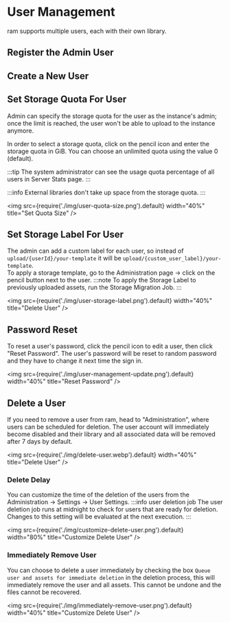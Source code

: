 
# User Management

ram supports multiple users, each with their own library.

## Register the Admin User

<RegisterAdminUser />

## Create a New User

<UserCreate />

## Set Storage Quota For User

Admin can specify the storage quota for the user as the instance's admin; once the limit is reached, the user won't be able to upload to the instance anymore.

In order to select a storage quota, click on the pencil icon and enter the storage quota in GiB. You can choose an unlimited quota using the value 0 (default).

:::tip
The system administrator can see the usage quota percentage of all users in Server Stats page.
:::

:::info
External libraries don't take up space from the storage quota.
:::

<img src={require('./img/user-quota-size.png').default} width="40%" title="Set Quota Size" />

## Set Storage Label For User

The admin can add a custom label for each user, so instead of `upload/{userId}/your-template` it will be `upload/{custom_user_label}/your-template`.  
To apply a storage template, go to the Administration page -> click on the pencil button next to the user.
:::note
To apply the Storage Label to previously uploaded assets, run the Storage Migration Job.
:::

<img src={require('./img/user-storage-label.png').default} width="40%" title="Delete User" />

## Password Reset

To reset a user's password, click the pencil icon to edit a user, then click "Reset Password". The user's password will be reset to random password and they have to change it next time the sign in.

<img src={require('./img/user-management-update.png').default} width="40%" title="Reset Password" />

## Delete a User

If you need to remove a user from ram, head to "Administration", where users can be scheduled for deletion. The user account will immediately become disabled and their library and all associated data will be removed after 7 days by default.

<img src={require('./img/delete-user.webp').default} width="40%" title="Delete User" />

### Delete Delay

You can customize the time of the deletion of the users from the Administration -> Settings -> User Settings.
:::info user deletion job
The user deletion job runs at midnight to check for users that are ready for deletion. Changes to this setting will be evaluated at the next execution.
:::

<img src={require('./img/customize-delete-user.png').default} width="80%" title="Customize Delete User" />

### Immediately Remove User

You can choose to delete a user immediately by checking the box
`Queue user and assets for immediate deletion` in the deletion process, this will immediately remove the user and all assets.
This cannot be undone and the files cannot be recovered.

<img src={require('./img/immediately-remove-user.png').default} width="40%" title="Customize Delete User" />
